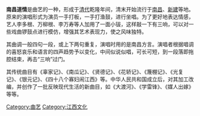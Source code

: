 {{Expand|time=2013-02-15T00:54:15+00:00 }}
'''南昌道情'''是曲艺的一种，形成于[[清代|清代]]乾隆年间，清末开始流行于[[南昌|南昌]]、[[新建|新建]]等地。原来的演唱形式为演员一手打板，一手打渔鼓，进行坐唱。为了更好地表达情感，艺人李多根、万柳根、李万寿等人加用了一面小钹，这样敲一下有三响，可以对一些戏曲锣鼓点进行模仿，增强其艺术表现力，使之风味独特。

其曲调一般四句一段，或上下两句重复，演唱时用的是南昌方言。演唱者根据唱调的喜怒哀乐和语言的四声趋势予以变化，中间似说似唱，可长可短，到一段落即拖腔结束，再击“三响”过门。

其传统曲目有《辜家记》、《南瓜记》、《贤德记》、《花轿记》、《篾棚记》、《光复记》、《银元记》、《四十八个寡妇闹江西》等。中华人民共和国成立后，对其加工改编，并创作了一批反映现代生活的新曲目，如《大渡河》、《学雷锋》、《媒人出嫁》等等。

[[Category:曲艺|Category:曲艺]]
[[Category:江西文化|Category:江西文化]]